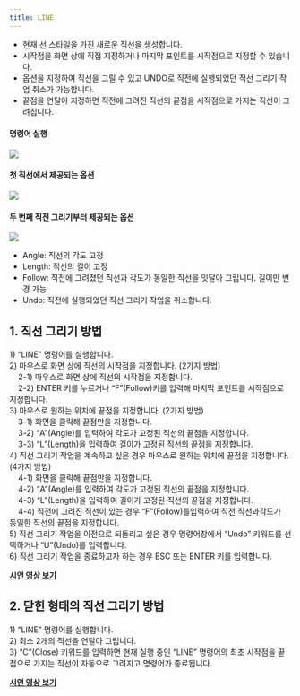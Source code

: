 ```yaml
---
title: LINE
---
```



[image1]: ../../../../../assets/images/geometry/line/image1.png
[image2]: ../../../../../assets/images/geometry/line/image2.png
[image3]: ../../../../../assets/images/geometry/line/image3.png

* 현재 선 스타일을 가진 새로운 직선을 생성합니다.  
* 시작점을 화면 상에 직접 지정하거나 마지막 포인트를 시작점으로 지정할 수 있습니다.  
* 옵션을 지정하여 직선을 그릴 수 있고 UNDO로 직전에 실행되었던 직선 그리기 작업 취소가 가능합니다.  
* 끝점을 연달아 지정하면 직전에 그려진 직선의 끝점을 시작점으로 가지는 직선이 그려집니다.  

#### 명령어 실행

![][image1]

#### 첫 직선에서 제공되는 옵션

![][image2]

#### 두 번째 직전 그리기부터 제공되는 옵션

![][image3]

- Angle: 직선의 각도 고정  
- Length: 직선의 길이 고정  
- Follow: 직전에 그려졌던 직선과 각도가 동일한 직선을 잇달아 그립니다. 길이만 변경 가능  
- Undo: 직전에 실행되었던 직선 그리기 작업을 취소합니다.

## **1\. 직선 그리기 방법**

1\) “LINE” 명령어를 실행합니다.  
2\) 마우스로 화면 상에 직선의 시작점을 지정합니다. (2가지 방법)  
&nbsp;&nbsp;&nbsp;&nbsp;2-1) 마우스로 화면 상에 직선의 시작점을 지정합니다.  
&nbsp;&nbsp;&nbsp;&nbsp;2-2) ENTER 키를 누르거나 “F”(Follow)키를 입력해 마지막 포인트를 시작점으로 지정합니다.  
3\) 마우스로 원하는 위치에 끝점을 지정합니다. (2가지 방법)  
&nbsp;&nbsp;&nbsp;&nbsp;3-1) 화면을 클릭해 끝점만을 지정합니다.  
&nbsp;&nbsp;&nbsp;&nbsp;3-2) “A”(Angle)를 입력하여 각도가 고정된 직선의 끝점을 지정합니다.  
&nbsp;&nbsp;&nbsp;&nbsp;3-3) “L”(Length)을 입력하여 길이가 고정된 직선의 끝점을 지정합니다.  
4\) 직선 그리기 작업을 계속하고 싶은 경우 마우스로 원하는 위치에 끝점을 지정합니다. (4가지 방법)  
&nbsp;&nbsp;&nbsp;&nbsp;4-1) 화면을 클릭해 끝점만을 지정합니다.  
&nbsp;&nbsp;&nbsp;&nbsp;4-2) “A”(Angle)를 입력하여 각도가 고정된 직선의 끝점을 지정합니다.  
&nbsp;&nbsp;&nbsp;&nbsp;4-3) “L”(Length)을 입력하여 길이가 고정된 직선의 끝점을 지정합니다.  
&nbsp;&nbsp;&nbsp;&nbsp;4-4) 직전에 그려진 직선이 있는 경우 “F”(Follow)를입력하여 직전 직선과각도가  
동일한 직선의 끝점을 지정합니다.  
5\) 직선 그리기 작업을 이전으로 되돌리고 싶은 경우 명령어창에서 “Undo” 키워드를 선택하거나 “U”(Undo)를 입력합니다.  
6\) 직선 그리기 작업을 종료하고자 하는 경우 ESC 또는 ENTER 키를 입력합니다.

[**<Icon name="youtube" class="emoji"/> 시연 영상 보기**](https://youtu.be/mQ0qKS157Go)

## **2\. 닫힌 형태의 직선 그리기 방법**

1\) “LINE” 명령어를 실행합니다.  
2\) 최소 2개의 직선을 연달아 그립니다.  
3\) “C”(Close) 키워드를 입력하면 현재 실행 중인 “LINE” 명령어의 최초 시작점을 끝점으로 가지는 직선이 자동으로 그려지고 명령어가 종료됩니다.

[**<Icon name="youtube" class="emoji"/> 시연 영상 보기**](https://youtu.be/WkC-M4IBhvI)